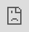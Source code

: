 ```yaml
---
title: "Shiny"
subtitle: "Se Statistic"  
author: 
  - "Flo"
  - "Rudi"
  - "Manuel"
date: '`r Sys.Date()`'
output:
  xaringan::moon_reader:
    lib_dir: libs
    css: xaringan-themer.css
    nature:
      highlightStyle: github
      highlightLines: true
      countIncrementalSlides: false
      beforeInit: "https://platform.twitter.com/widgets.js"
---
```


```r
options(htmltools.dir.version = FALSE)
```

```r
xaringanthemer::style_duo(
  primary_color = "#025E73",
  secondary_color =  "#F2A341"
)
```
class: inverse, center

#Agenda

--

1.Was ist Shiny

--

2.Frontend/Backend

--

3.Layout  

--

4.Shiny Input/Output  

--

5.Shiny Reactive

--

6.Abschluss

---
class: inverse, center, middle
#1. Was ist Shiny
---
###Was ist Shiny



<blockquote class="twitter-tweet tw-align-center" data-lang="de"><p lang="en" dir="ltr">You&#39;re doing it right if you get frustrated: if you&#39;re not frustrated, you&#39;re (probably) not stretching yourself mentally</p>&mdash; Hadley Wickham (@hadleywickham) <a href="https://twitter.com/hadleywickham/status/565516733516349441?ref_src=twsrc%5Etfw">11. Februar 2015</a></blockquote>
---
class: inverse, center, middle
#2. Frontend/Backend
---
###Frontend/Backend

---
<iframe 
  src="https://shiny.rstudio.com/gallery/mri-images.html" 
  style="position:absolute; top:0; left:0; bottom:0; right:0; width:100%; height:100vh; border:none; margin:0; padding:0; overflow:hidden; z-index:999999;"> 
</iframe>
---
class: inverse, center, middle
#3. Layout  
---
### Common Layout Options


.left-column[
```r
knitr::include_graphics("https://bookdown.org/weicheng/shinyTutorial/images/layout.png")
```
]

.right-column[
```r
library(shiny)

ui <- fluidPage( 
  sidebarLayout(
    sidebarPanel("side panel"),
    mainPanel("main panel")
  )
)

server <- function(input, output) { }

shinyApp(ui = ui, server = server)
```

```r
splitLayout("Object 1", "Object 2" )
```

```r
verticalLayout("Object 1", "Object 2", "Object 3")
```
]
---
### HTML Tags

110 HTML tags can be used with builder functions in RShiny

<!-- Unnamed arguments will be passed into the tag; named arguments will become tag attributes -->


```undefined
Link:           <a href="url">link text</a>  a("link text", href="url")
Image:          <img src="image.jpg">        img(src="image.png")
Linebreak:      <br>                         br()
Horizontal Line:<hr>                         hr()
Bold:           <strong>bold text</strong>   strong("bold text")
Italic:         <em>italic text</em>         em("italic text")
Lvl. 1 Header:  <h1>header<\h1>              h1("header")
Lvl. 2 Header:  <h2>header<\h2>              h2("header")
```



```undefined
tags$h1("header") <=> h1("header")
tags$iframe(...)
```


Using the HTML() function markes the argument as HTML and formats it accordingly.

CSS and JavaScript files can be linked.
---
### Layout Exercise
Create navbarPage layout with three different tabs:
  1. Tab called "Side Bar Layout":
    + Use the sidebar layout with the side bar on the right
    + Write some bold text in sidebar panel
    + Format the title text in main panel as a header
  2. Tab called "Image":
    + Use img() to insert the R studio logo and set the width to 50% <br> (You can use the URL in the linkToLogo variable)
  3. Tab called "Links":
    + Use split layout and split the tab in two columns with 75% und 25% of the total width
    + On the left side use HTML() with HTML tags to link to the R Shiny webpage
    + On the right side use the shiny function a() that simplyifies this

---
#4. Shiny Input/Output  
---
###Shiny Input/Output
...
---
<iframe 
  src="https://shiny.rstudio.com/gallery/widget-gallery.html" 
  style="position:absolute; top:0; left:0; bottom:0; right:0; width:130%; height:100vh; border:none; margin:0; padding:0; overflow:hidden; z-index:999999;"> 
</iframe>
---

class: inverse, center, middle
#5. Shiny Reactive
---
###Shiny Reactive



---
class: inverse, center, middle
#6. Abschluss
---
###Abschlus
---
...
---
